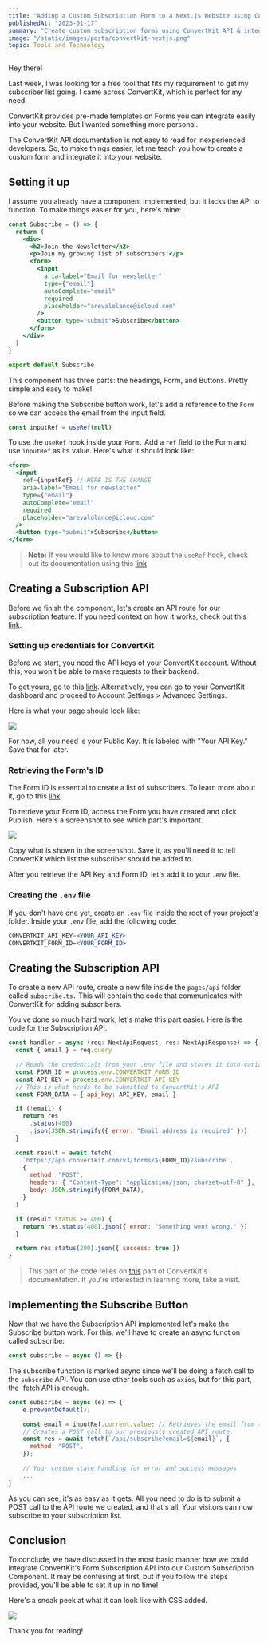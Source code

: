 ```yaml
---
title: "Adding a Custom Subscription Form to a Next.js Website using ConvertKit"
publishedAt: "2023-01-17"
summary: "Create custom subscription forms using ConvertKit API & integrate into Next.js website with this easy-to-follow guide."
image: "/static/images/posts/convertkit-nextjs.png"
topic: Tools and Technology
---
```


Hey there!

Last week, I was looking for a free tool that fits my requirement to get my subscriber list going. I came across ConvertKit, which is perfect for my need.

ConvertKit provides pre-made templates on Forms you can integrate easily into your website. But I wanted something more personal.

The ConvertKit API documentation is not easy to read for inexperienced developers. So, to make things easier, let me teach you how to create a custom form and integrate it into your website.

## Setting it up

I assume you already have a component implemented, but it lacks the API to function. To make things easier for you, here's mine:

```jsx
const Subscribe = () => {
  return (
    <div>
      <h2>Join the Newsletter</h2>
      <p>Join my growing list of subscribers!</p>
      <form>
        <input
          aria-label="Email for newsletter"
          type={"email"}
          autoComplete="email"
          required
          placeholder="arevalolance@icloud.com"
        />
        <button type="submit">Subscribe</button>
      </form>
    </div>
  )
}

export default Subscribe
```

This component has three parts: the headings, Form, and Buttons. Pretty simple and easy to make!

Before making the Subscribe button work, let's add a reference to the `Form` so we can access the email from the input field.

```jsx
const inputRef = useRef(null)
```

To use the `useRef` hook inside your `Form.` Add a `ref` field to the Form and use `inputRef` as its value. Here's what it should look like:

```jsx
<form>
  <input
    ref={inputRef} // HERE IS THE CHANGE
    aria-label="Email for newsletter"
    type={"email"}
    autoComplete="email"
    required
    placeholder="arevalolance@icloud.com"
  />
  <button type="submit">Subscribe</button>
</form>
```

> **Note:** If you would like to know more about the `useRef` hook, check out its documentation using this [link](https://reactjs.org/docs/hooks-reference.html#useref)

## Creating a Subscription API

Before we finish the component, let's create an API route for our subscription feature. If you need context on how it works, check out this [link](https://nextjs.org/docs/api-routes/introduction).

### Setting up credentials for ConvertKit

Before we start, you need the API keys of your ConvertKit account. Without this, you won't be able to make requests to their backend.

To get yours, go to this [link](https://app.convertkit.com/account_settings/advanced_settings). Alternatively, you can go to your ConvertKit dashboard and proceed to Account Settings > Advanced Settings.

Here is what your page should look like:

![](https://res.craft.do/user/full/2903f590-388b-cac7-3079-4ba0730a465c/doc/CD9934FD-6484-4736-877A-92B52C27A39C/39b596f5-3918-4fc6-8cf8-3afe0646a6f2)

For now, all you need is your Public Key. It is labeled with "Your API Key." Save that for later.

### Retrieving the Form's ID

The Form ID is essential to create a list of subscribers. To learn more about it, go to this [link](https://convertkit.com/features/forms).

To retrieve your Form ID, access the Form you have created and click Publish. Here's a screenshot to see which part's important.

![](https://res.craft.do/user/full/2903f590-388b-cac7-3079-4ba0730a465c/doc/CD9934FD-6484-4736-877A-92B52C27A39C/68298e33-aaa2-4fb3-ba0a-191c61e8a787)

Copy what is shown in the screenshot. Save it, as you'll need it to tell ConvertKit which list the subscriber should be added to.

After you retrieve the API Key and Form ID, let's add it to your `.env` file.

### Creating the `.env` file

If you don't have one yet, create an `.env` file inside the root of your project's folder. Inside your `.env` file, add the following code:

```jsx
CONVERTKIT_API_KEY=<YOUR_API_KEY>
CONVERTKIT_FORM_ID=<YOUR_FORM_ID>
```

## Creating the Subscription API

To create a new API route, create a new file inside the `pages/api` folder called `subscribe.ts.` This will contain the code that communicates with ConvertKit for adding subscribers.

You've done so much hard work; let's make this part easier. Here is the code for the Subscription API.

```jsx
const handler = async (req: NextApiRequest, res: NextApiResponse) => {
  const { email } = req.query

  // Reads the credentials from your .env file and stores it into variables
  const FORM_ID = process.env.CONVERTKIT_FORM_ID
  const API_KEY = process.env.CONVERTKIT_API_KEY
  // This is what needs to be submitted to ConvertKit's API
  const FORM_DATA = { api_key: API_KEY, email }

  if (!email) {
    return res
      .status(400)
      .json(JSON.stringify({ error: "Email address is required" }))
  }

  const result = await fetch(
    `https://api.convertkit.com/v3/forms/${FORM_ID}/subscribe`,
    {
      method: "POST",
      headers: { "Content-Type": "application/json; charset=utf-8" },
      body: JSON.stringify(FORM_DATA),
    }
  )

  if (result.status >= 400) {
    return res.status(400).json({ error: "Something went wrong." })
  }

  return res.status(200).json({ success: true })
}
```

> This part of the code relies on [this](https://developers.convertkit.com/#add-subscriber-to-a-form) part of ConvertKit's documentation. If you're interested in learning more, take a visit.

## Implementing the Subscribe Button

Now that we have the Subscription API implemented let's make the Subscribe button work. For this, we'll have to create an async function called subscribe:

```jsx
const subscribe = async () => {}
```

The subscribe function is marked async since we'll be doing a fetch call to the `subscribe` API. You can use other tools such as `axios`, but for this part, the `fetch'API is enough.

```jsx
const subscribe = async (e) => {
    e.preventDefault();

    const email = inputRef.current.value; // Retrieves the email from the input form
    // Creates a POST call to our previously created API route.
    const res = await fetch(`/api/subscribe?email=${email}`, {
      method: "POST",
    });

    // Your custom state handling for error and success messages
    ...
}
```

As you can see, it's as easy as it gets. All you need to do is to submit a POST call to the API route we created, and that's all. Your visitors can now subscribe to your subscription list.

## Conclusion

To conclude, we have discussed in the most basic manner how we could integrate ConvertKit's Form Subscription API into our Custom Subscription Component. It may be confusing at first, but if you follow the steps provided, you'll be able to set it up in no time!

Here's a sneak peek at what it can look like with CSS added.

![](https://res.craft.do/user/full/2903f590-388b-cac7-3079-4ba0730a465c/doc/CD9934FD-6484-4736-877A-92B52C27A39C/b5a50e03-49df-4801-9ebb-b60e4e61a350)

Thank you for reading!
